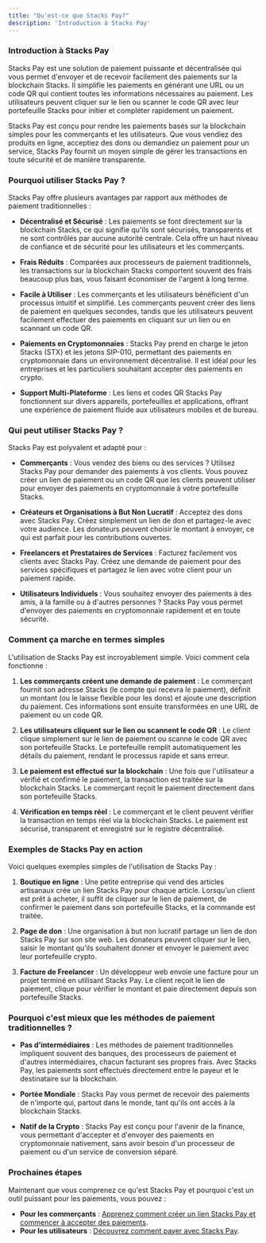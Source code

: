 ```yaml
---
title: "Qu'est-ce que Stacks Pay?"
description: 'Introduction à Stacks Pay'
---
```


### **Introduction à Stacks Pay**

Stacks Pay est une solution de paiement puissante et décentralisée qui vous permet d'envoyer et de recevoir facilement des paiements sur la blockchain Stacks. Il simplifie les paiements en générant une URL ou un code QR qui contient toutes les informations nécessaires au paiement. Les utilisateurs peuvent cliquer sur le lien ou scanner le code QR avec leur portefeuille Stacks pour initier et compléter rapidement un paiement.

Stacks Pay est conçu pour rendre les paiements basés sur la blockchain simples pour les commerçants et les utilisateurs. Que vous vendiez des produits en ligne, acceptiez des dons ou demandiez un paiement pour un service, Stacks Pay fournit un moyen simple de gérer les transactions en toute sécurité et de manière transparente.

### **Pourquoi utiliser Stacks Pay ?**

Stacks Pay offre plusieurs avantages par rapport aux méthodes de paiement traditionnelles :

- **Décentralisé et Sécurisé** : Les paiements se font directement sur la blockchain Stacks, ce qui signifie qu'ils sont sécurisés, transparents et ne sont contrôlés par aucune autorité centrale. Cela offre un haut niveau de confiance et de sécurité pour les utilisateurs et les commerçants.
  
- **Frais Réduits** : Comparées aux processeurs de paiement traditionnels, les transactions sur la blockchain Stacks comportent souvent des frais beaucoup plus bas, vous faisant économiser de l'argent à long terme.

- **Facile à Utiliser** : Les commerçants et les utilisateurs bénéficient d'un processus intuitif et simplifié. Les commerçants peuvent créer des liens de paiement en quelques secondes, tandis que les utilisateurs peuvent facilement effectuer des paiements en cliquant sur un lien ou en scannant un code QR.

- **Paiements en Cryptomonnaies** : Stacks Pay prend en charge le jeton Stacks (STX) et les jetons SIP-010, permettant des paiements en cryptomonnaie dans un environnement décentralisé. Il est idéal pour les entreprises et les particuliers souhaitant accepter des paiements en crypto.

- **Support Multi-Plateforme** : Les liens et codes QR Stacks Pay fonctionnent sur divers appareils, portefeuilles et applications, offrant une expérience de paiement fluide aux utilisateurs mobiles et de bureau.

### **Qui peut utiliser Stacks Pay ?**

Stacks Pay est polyvalent et adapté pour :

- **Commerçants** : Vous vendez des biens ou des services ? Utilisez Stacks Pay pour demander des paiements à vos clients. Vous pouvez créer un lien de paiement ou un code QR que les clients peuvent utiliser pour envoyer des paiements en cryptomonnaie à votre portefeuille Stacks.

- **Créateurs et Organisations à But Non Lucratif** : Acceptez des dons avec Stacks Pay. Créez simplement un lien de don et partagez-le avec votre audience. Les donateurs peuvent choisir le montant à envoyer, ce qui est parfait pour les contributions ouvertes.

- **Freelancers et Prestataires de Services** : Facturez facilement vos clients avec Stacks Pay. Créez une demande de paiement pour des services spécifiques et partagez le lien avec votre client pour un paiement rapide.

- **Utilisateurs Individuels** : Vous souhaitez envoyer des paiements à des amis, à la famille ou à d'autres personnes ? Stacks Pay vous permet d'envoyer des paiements en cryptomonnaie rapidement et en toute sécurité.

### **Comment ça marche en termes simples**

L'utilisation de Stacks Pay est incroyablement simple. Voici comment cela fonctionne :

1. **Les commerçants créent une demande de paiement** : Le commerçant fournit son adresse Stacks (le compte qui recevra le paiement), définit un montant (ou le laisse flexible pour les dons) et ajoute une description du paiement. Ces informations sont ensuite transformées en une URL de paiement ou un code QR.

2. **Les utilisateurs cliquent sur le lien ou scannent le code QR** : Le client clique simplement sur le lien de paiement ou scanne le code QR avec son portefeuille Stacks. Le portefeuille remplit automatiquement les détails du paiement, rendant le processus rapide et sans erreur.

3. **Le paiement est effectué sur la blockchain** : Une fois que l'utilisateur a vérifié et confirmé le paiement, la transaction est traitée sur la blockchain Stacks. Le commerçant reçoit le paiement directement dans son portefeuille Stacks.

4. **Vérification en temps réel** : Le commerçant et le client peuvent vérifier la transaction en temps réel via la blockchain Stacks. Le paiement est sécurisé, transparent et enregistré sur le registre décentralisé.

### **Exemples de Stacks Pay en action**

Voici quelques exemples simples de l'utilisation de Stacks Pay :

1. **Boutique en ligne** : Une petite entreprise qui vend des articles artisanaux crée un lien Stacks Pay pour chaque article. Lorsqu'un client est prêt à acheter, il suffit de cliquer sur le lien de paiement, de confirmer le paiement dans son portefeuille Stacks, et la commande est traitée.

2. **Page de don** : Une organisation à but non lucratif partage un lien de don Stacks Pay sur son site web. Les donateurs peuvent cliquer sur le lien, saisir le montant qu'ils souhaitent donner et envoyer le paiement avec leur portefeuille crypto.

3. **Facture de Freelancer** : Un développeur web envoie une facture pour un projet terminé en utilisant Stacks Pay. Le client reçoit le lien de paiement, clique pour vérifier le montant et paie directement depuis son portefeuille Stacks.

### **Pourquoi c'est mieux que les méthodes de paiement traditionnelles ?**

- **Pas d'intermédiaires** : Les méthodes de paiement traditionnelles impliquent souvent des banques, des processeurs de paiement et d'autres intermédiaires, chacun facturant ses propres frais. Avec Stacks Pay, les paiements sont effectués directement entre le payeur et le destinataire sur la blockchain.

- **Portée Mondiale** : Stacks Pay vous permet de recevoir des paiements de n'importe qui, partout dans le monde, tant qu'ils ont accès à la blockchain Stacks.

- **Natif de la Crypto** : Stacks Pay est conçu pour l'avenir de la finance, vous permettant d'accepter et d'envoyer des paiements en cryptomonnaie nativement, sans avoir besoin d'un processeur de paiement ou d'un service de conversion séparé.

### **Prochaines étapes**

Maintenant que vous comprenez ce qu'est Stacks Pay et pourquoi c'est un outil puissant pour les paiements, vous pouvez :

- **Pour les commerçants** : [Apprenez comment créer un lien Stacks Pay et commencer à accepter des paiements](#how-to-use-stacks-pay-as-a-merchant).
- **Pour les utilisateurs** : [Découvrez comment payer avec Stacks Pay](#how-to-pay-using-stacks-pay).
